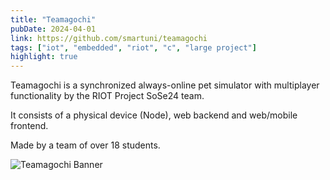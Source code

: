 ```yaml
---
title: "Teamagochi"
pubDate: 2024-04-01
link: https://github.com/smartuni/teamagochi
tags: ["iot", "embedded", "riot", "c", "large project"]
highlight: true
---
```


Teamagochi is a synchronized always-online pet simulator with multiplayer functionality​ by the RIOT Project SoSe24 team.

It consists of a physical device (Node), web backend and web/mobile frontend.

Made by a team of over 18 students.

![Teamagochi Banner](images/teamagochi.png "A showcase of Teamagochi Banner.") 